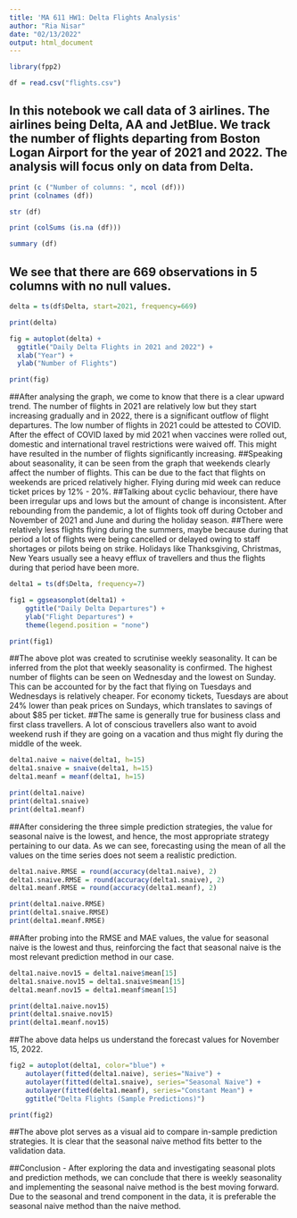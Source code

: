 ```yaml
---
title: 'MA 611 HW1: Delta Flights Analysis'
author: "Ria Nisar"
date: "02/13/2022"
output: html_document
---
```


```r
library(fpp2)
```
 
```r
df = read.csv("flights.csv")
```

## In this notebook we call data of 3 airlines. The airlines being Delta, AA and JetBlue. We track the number of flights departing from Boston Logan Airport for the year of 2021 and 2022. The analysis will focus only on data from Delta. 

```r
print (c ("Number of columns: ", ncol (df)))
print (colnames (df))
```
```r
str (df)
```
```r
print (colSums (is.na (df)))
```
```r
summary (df)
```

## We see that there are 669 observations in 5 columns with no null values.

```r
delta = ts(df$Delta, start=2021, frequency=669)
```
```r
print(delta)
```
```r
fig = autoplot(delta) + 
  ggtitle("Daily Delta Flights in 2021 and 2022") +
  xlab("Year") +
  ylab("Number of Flights")
```
```r
print(fig)
```
##After analysing the graph, we come to know that there is a clear upward trend. The number of flights in 2021 are relatively low but they start increasing gradually and in 2022, there is a significant outflow of flight departures. The low number of flights in 2021 could be attested to COVID. After the effect of COVID laxed by mid 2021 when vaccines were rolled out, domestic and international travel restrictions were waived off. This might have resulted in the number of flights significantly increasing. 
##Speaking about seasonality, it can be seen from the graph that weekends clearly affect the number of flights. This can be due to the fact that flights on weekends are priced relatively higher. Flying during mid week can reduce ticket prices by 12% - 20%.
##Talking about cyclic behaviour, there have been irregular ups and lows but the amount of change is inconsistent. After rebounding from the pandemic, a lot of flights took off during October and November of 2021 and June and during the holiday season. 
##There were relatively less flights flying during the summers, maybe because during that period a lot of flights were being cancelled or delayed owing to staff shortages or pilots being on strike. Holidays like Thanksgiving, Christmas, New Years usually see a heavy efflux of travellers and thus the flights during that period have been more. 


```r
delta1 = ts(df$Delta, frequency=7)
```

```r
fig1 = ggseasonplot(delta1) +
    ggtitle("Daily Delta Departures") +
    ylab("Flight Departures") +
    theme(legend.position = "none")
```
```r
print(fig1)
```

##The above plot was created to scrutinise weekly seasonality. It can be inferred from the plot that weekly seasonality is confirmed. The highest number of flights can be seen on Wednesday and the lowest on Sunday. This can be accounted for by the fact that flying on Tuesdays and Wednesdays is relatively cheaper. For economy tickets, Tuesdays are about 24% lower than peak prices on Sundays, which translates to savings of about $85 per ticket.
##The same is generally true for business class and first class travellers. A lot of conscious travellers also want to avoid weekend rush if they are going on a vacation and thus might fly during the middle of the week. 


```r
delta1.naive = naive(delta1, h=15)
delta1.snaive = snaive(delta1, h=15)
delta1.meanf = meanf(delta1, h=15)
```
```r
print(delta1.naive)
print(delta1.snaive)
print(delta1.meanf)
```
##After considering the three simple prediction strategies, the value for seasonal naive is the lowest, and hence, the most appropriate strategy pertaining to our data. As we can see, forecasting using the mean of all the values on the time series does not seem a realistic prediction.

```r
delta1.naive.RMSE = round(accuracy(delta1.naive), 2)
delta1.snaive.RMSE = round(accuracy(delta1.snaive), 2)
delta1.meanf.RMSE = round(accuracy(delta1.meanf), 2)
```
```r
print(delta1.naive.RMSE)
print(delta1.snaive.RMSE)
print(delta1.meanf.RMSE)
```
##After probing into the RMSE and MAE values, the value for seasonal naive is the lowest and thus, reinforcing the fact that seasonal naive is the most relevant prediction method in our case. 


```r
delta1.naive.nov15 = delta1.naive$mean[15]
delta1.snaive.nov15 = delta1.snaive$mean[15]
delta1.meanf.nov15 = delta1.meanf$mean[15]
```

```r
print(delta1.naive.nov15)
print(delta1.snaive.nov15)
print(delta1.meanf.nov15)
```
##The above data helps us understand the forecast values for November 15, 2022.

```r
fig2 = autoplot(delta1, color="blue") +
    autolayer(fitted(delta1.naive), series="Naive") + 
    autolayer(fitted(delta1.snaive), series="Seasonal Naive") + 
    autolayer(fitted(delta1.meanf), series="Constant Mean") + 
    ggtitle("Delta Flights (Sample Predictions)") 
```

```r
print(fig2)
```
##The above plot serves as a visual aid to compare in-sample prediction strategies. It is clear that the seasonal naive method fits better to the validation data.

##Conclusion - After exploring the data and investigating seasonal plots and prediction methods, we can conclude that there is weekly seasonality and implementing the seasonal naive method is the best moving forward. Due to the seasonal and trend component in the data, it is preferable the seasonal naive method than the naive method.
